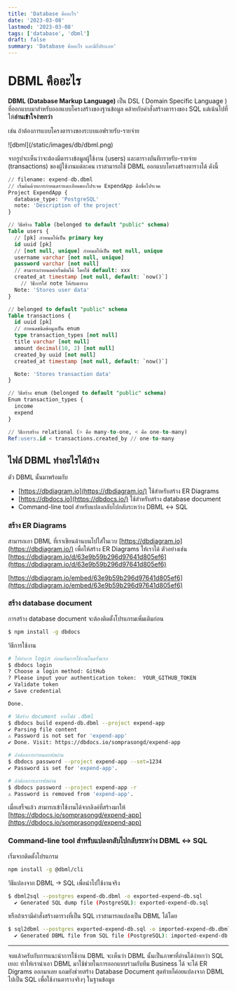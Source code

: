 ```yaml
---
title: 'Database คืออะไร'
date: '2023-03-08'
lastmod: '2023-03-08'
tags: ['database', 'dbml']
draft: false
summary: 'Database คืออะไร และมีกี่ประเภท'
---
```


# DBML คืออะไร

**DBML (Database Markup Language)** เป็น DSL ( Domain Specific Language ) ที่ออกแบบมาสำหรับออกแบบโครงสร้างของฐานข้อมูล คล้ายกับคำสั่งสร้างตารางของ SQL แต่เน้นไปที่ให้**อ่านเข้าใจง่ายกว่า**

เช่น ถ้าต้องการแบบโครงตารางของระบบแอฟรายรับ-รายจ่าย

<div className="flex justify-center">
  <div>![dbml](/static/images/db/dbml.png)</div>
</div>

จากรูปจะเห็นว่าจะต้องมีตารางข้อมูลผู้ใช้งาน (users) และตารางบันทึกรายรับ-รายจ่าย (transactions) ของผู้ใช้งานแต่ละคน เราสามารถใช้ DBML ออกแบบโครงสร้างตารางได้ ดังนี้

```sql
// filename: expend-db.dbml
// เริ่มต้นด้วยการกำหนดรายละเอียดของโปรเจค ExpendApp คือชื่อโปรเจค
Project ExpendApp {
  database_type: 'PostgreSQL'
  note: 'Description of the project'
}

// วิธีสร้าง Table (belonged to default "public" schema)
Table users {
  // [pk] กำหนดให้เป็น primary key
  id uuid [pk]
  // [not null, unique] กำหนดให้เป็น not null, unique
  username varchar [not null, unique]
  password varchar [not null]
  // สามารถกำหนดค่าเริ่มต้นได้ โดยใช้ default: xxx
  created_at timestamp [not null, default: `now()`]
	// วิธีการใส่ note ให้กับตาราง
  Note: 'Stores user data'
}

// belonged to default "public" schema
Table transactions {
  id uuid [pk]
  // กำหนดชนิดข้อมูลเป็น enum
  type transaction_types [not null]
  title varchar [not null]
  amount decimal(10, 2) [not null]
  created_by uuid [not null]
  created_at timestamp [not null, default: `now()`]

  Note: 'Stores transaction data'
}

// วิธีสร้าง enum (belonged to default "public" schema)
Enum transaction_types {
  income
  expend
}

// วิธีการสร้าง relational (> คือ many-to-one, < คือ one-to-many)
Ref:users.id < transactions.created_by // one-to-many
```

## ไฟล์ DBML ทำอะไรได้บ้าง

ตัว DBML นั้นมาพร้อมกับ

- [https://dbdiagram.io](https://dbdiagram.io/) ใช้สำหรับสร้าง ER Diagrams
- [https://dbdocs.io](https://dbdocs.io/) ใช้สำหรับสร้าง database document
- Command-line tool สำหรับแปลงกลับไปกลับระหว่าง DBML ↔ SQL

### สร้าง ER Diagrams

สามารถเอา DBML ที่เราเขียนด้านบนไปใส่ในเวบ [https://dbdiagram.io](https://dbdiagram.io/) เพื่อให้สร้าง ER Diagrams ให้เราได้ ตัวอย่างเช่น [https://dbdiagram.io/d/63e9b59b296d97641d805ef6](https://dbdiagram.io/d/63e9b59b296d97641d805ef6)

[https://dbdiagram.io/embed/63e9b59b296d97641d805ef6](https://dbdiagram.io/embed/63e9b59b296d97641d805ef6)

### สร้าง database document

การสร้าง database document จะต้องติดตั้งโปรแกรมเพิ่มเติมก่อน

```bash
$ npm install -g dbdocs
```

วิธีการใช้งาน

```bash
# ให้ทำการ login ก่อนเริ่มการใช้งานในครั้งแรก
$ dbdocs login
? Choose a login method: GitHub
? Please input your authentication token:  YOUR_GITHUB_TOKEN
✔ Validate token
✔ Save credential

Done.

# วิธีสร้าง document จากไฟล์ .dbml
$ dbdocs build expend-db.dbml --project expend-app
✔ Parsing file content
⚠ Password is not set for 'expend-app'
✔ Done. Visit: https://dbdocs.io/somprasongd/expend-app

# ถ้าต้องการกำหนดรหัสผ่าน
$ dbdocs password --project expend-app --set=1234
✔ Password is set for 'expend-app'.

# ถ้าต้องการเอารหัสผ่าน
$ dbdocs password --project expend-app -r
⚠ Password is removed from 'expend-app'.
```

เมื่อเสร็จแล้ว สามารถเข้าใช้งานได้จากลิงค์ที่สร้างมาให้ [https://dbdocs.io/somprasongd/expend-app](https://dbdocs.io/somprasongd/expend-app)

### Command-line tool สำหรับแปลงกลับไปกลับระหว่าง DBML ↔ SQL

เริ่มจากติดตั้งโปรแกรม

```bash
npm install -g @dbml/cli
```

วิธีแปลงจาก DBML → SQL เพื่อนำไปใช้งานจริง

```bash
$ dbml2sql --postgres expend-db.dbml -o exported-expend-db.sql
  ✔ Generated SQL dump file (PostgreSQL): exported-expend-db.sql
```

หรือถ้าเรามีคำสั่งสร้างตารางที่เป็น SQL เราสามารถแปลงเป็น DBML ได้โดย

```bash
$ sql2dbml --postgres exported-expend-db.sql -o imported-expend-db.dbml
  ✔ Generated DBML file from SQL file (PostgreSQL): imported-expend-db.dbml
```

---

จบแล้วครับกับการแนะนำการใช้งาน DBML จะเห็นว่า DBML นั้นเป็นภาษาที่อ่านได้ง่ายกว่า SQL เยอะ ทำให้เรานำเอา DBML มาใช้ช่วยในการออกแบบร่วมกับทีม Business ได้ จะได้ ER Digrams ออกมาเลย แถมยังช่วยสร้าง Database Document สุดท้ายก็ค่อยแปลงจาก DBML ไปเป็น SQL เพื่อใช้งานตารางจริงๆ ในฐานข้อมูล
